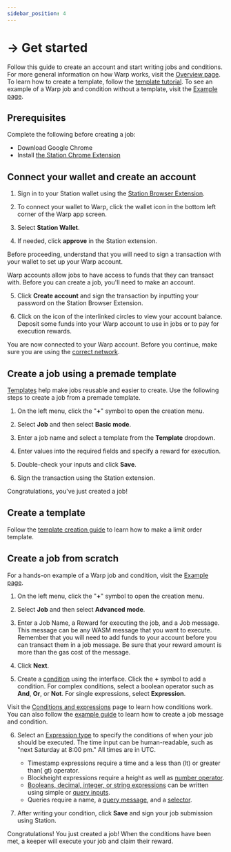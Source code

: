 ```yaml
---
sidebar_position: 4
---
```



# → Get started

Follow this guide to create an account and start writing jobs and conditions. For more general information on how Warp works, visit the [Overview page](./how/overview.mdx). To learn how to create a template, follow the [template tutorial](./guides/template.mdx). To see an example of a Warp job and condition without a template, visit the [Example page](./guides/example.mdx).

## Prerequisites

Complete the following before creating a job:

- Download Google Chrome
- Install [the Station Chrome Extension](https://docs..money/learn/station/download/station-extension)

## Connect your wallet and create an account

1. Sign in to your Station wallet using the [Station Browser Extension](https://setup-station.terra.money/). 

2. To connect your wallet to Warp, click the wallet icon in the bottom left corner of the Warp app screen. 

3. Select **Station Wallet**. 

4. If needed, click **approve** in the Station extension. 

<Admonition type="tip" icon="✍️" title="Creating an account">

Before proceeding, understand that you will need to sign a transaction with your wallet to set up your Warp account.

Warp accounts allow jobs to have access to funds that they can transact with. Before you can create a job, you'll need to make an account. 

</Admonition>

5. Click **Create account** and sign the transaction by inputting your password on the Station Browser Extension. 

6. Click on the icon of the interlinked circles to view your account balance. Deposit some funds into your Warp account to use in jobs or to pay for execution rewards. 

You are now connected to your Warp account. Before you continue, make sure you are using the [correct network](https://docs.terra.money/learn/station/networks).

## Create a job using a premade template

[Templates](./guides/template.mdx) help make jobs reusable and easier to create. Use the following steps to create a job from a premade template. 

1. On the left menu, click the "**+**" symbol to open the creation menu. 

2. Select **Job** and then select **Basic mode**. 

3. Enter a job name and select a template from the **Template** dropdown. 

4. Enter values into the required fields and specify a reward for execution. 

5. Double-check your inputs and click **Save**.

6. Sign the transaction using the Station extension.

Congratulations, you've just created a job!

## Create a template

Follow the [template creation guide](./guides/template.mdx) to learn how to make a limit order template. 

## Create a job from scratch

<Admonition type="tip" icon="💡" title="Job example">

For a hands-on example of a Warp job and condition, visit the [Example page](guides/example.mdx).

</Admonition>

1. On the left menu, click the "**+**" symbol to open the creation menu. 

2. Select **Job** and then select **Advanced mode**. 

3. Enter a Job Name, a Reward for executing the job, and a Job message. This message can be any WASM message that you want to execute. Remember that you will need to add funds to your account before you can transact them in a job message. Be sure that your reward amount is more than the gas cost of the message. 

4.  Click **Next**. 

5. Create a [condition](./how/condition.mdx) using the interface. Click the **+** symbol to add a condition. For complex conditions, select a boolean operator such as **And**, **Or**, or **Not**. For single expressions, select **Expression**. 

<Admonition type="tip" icon="📝" title="Writing conditions">

Visit the [Conditions and expressions](./how/condition.mdx) page to learn how conditions work. You can also follow the [example guide](guides/example.mdx) to learn how to create a job message and condition.

</Admonition>

6. Select an [Expression type](./how/condition.mdx) to specify the conditions of when your job should be executed. The time input can be human-readable, such as "next Saturday at 8:00 pm." All times are in UTC. 

    - Timestamp expressions require a time and a less than (lt) or greater than( gt) operator. 
    - Blockheight expressions require a height as well as [number operator](./how/condition.mdx#number-operators). 
    - [Booleans, decimal, integer, or string expressions](how/condition.mdx) can be written using simple or [query inputs](./how/query.mdx).
    - Queries require a name, a [query message](./how/query.mdx), and a [selector](./how/query.mdx#selectors). 

7. After writing your condition, click **Save** and sign your job submission using Station. 

Congratulations! You just created a job! When the conditions have been met, a keeper will execute your job and claim their reward. 

